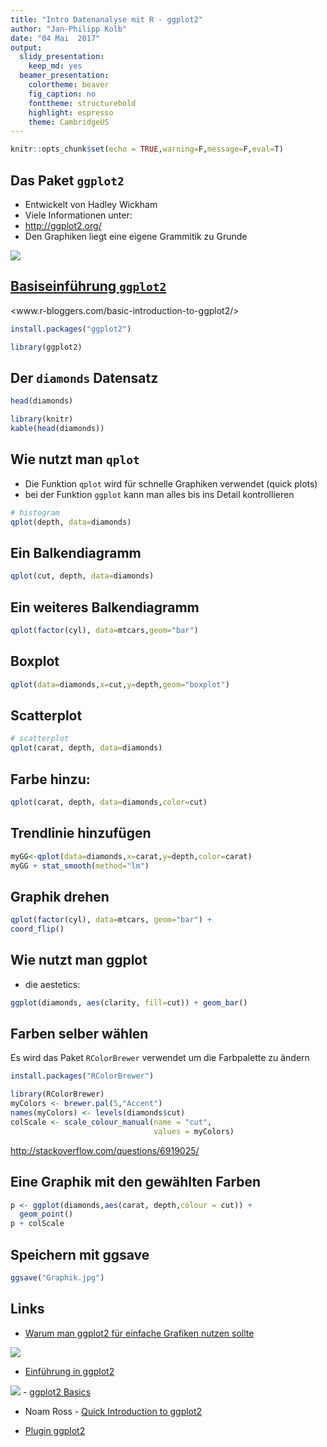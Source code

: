 ```yaml
---
title: "Intro Datenanalyse mit R - ggplot2"
author: "Jan-Philipp Kolb"
date: "04 Mai  2017"
output: 
  slidy_presentation: 
    keep_md: yes
  beamer_presentation:
    colortheme: beaver
    fig_caption: no
    fonttheme: structurebold
    highlight: espresso
    theme: CambridgeUS
---
```



```r
knitr::opts_chunk$set(echo = TRUE,warning=F,message=F,eval=T)
```


## Das Paket `ggplot2`

- Entwickelt von Hadley Wickham
- Viele Informationen unter:
- <http://ggplot2.org/>
- Den Graphiken liegt eine eigene Grammitik zu Grunde

![](figure/GalleryGGplot2.PNG)

## [Basiseinführung `ggplot2`](www.r-bloggers.com/basic-introduction-to-ggplot2/)

<www.r-bloggers.com/basic-introduction-to-ggplot2/>

```r
install.packages("ggplot2")
```


```r
library(ggplot2)
```

## Der `diamonds` Datensatz

```r
head(diamonds)
```

```r
library(knitr)
kable(head(diamonds))
```


## Wie nutzt man `qplot`

- Die Funktion `qplot` wird für schnelle Graphiken verwendet (quick plots)
- bei der Funktion `ggplot` kann man alles bis ins Detail kontrollieren

```r
# histogram
qplot(depth, data=diamonds)
```


## Ein Balkendiagramm

```r
qplot(cut, depth, data=diamonds)
```

## Ein weiteres Balkendiagramm

```r
qplot(factor(cyl), data=mtcars,geom="bar")
```


## Boxplot

```r
qplot(data=diamonds,x=cut,y=depth,geom="boxplot")
```


## Scatterplot

```r
# scatterplot
qplot(carat, depth, data=diamonds)
```


## Farbe hinzu:

```r
qplot(carat, depth, data=diamonds,color=cut)
```


## Trendlinie hinzufügen

```r
myGG<-qplot(data=diamonds,x=carat,y=depth,color=carat) 
myGG + stat_smooth(method="lm")
```

## Graphik drehen

```r
qplot(factor(cyl), data=mtcars, geom="bar") + 
coord_flip()
```


## Wie nutzt man ggplot

- die aestetics:

```r
ggplot(diamonds, aes(clarity, fill=cut)) + geom_bar()
```



## Farben selber wählen

Es wird das Paket `RColorBrewer` verwendet um die Farbpalette zu ändern

```r
install.packages("RColorBrewer")
```


```r
library(RColorBrewer)
myColors <- brewer.pal(5,"Accent")
names(myColors) <- levels(diamonds$cut)
colScale <- scale_colour_manual(name = "cut",
                                values = myColors)
```

<http://stackoverflow.com/questions/6919025/>

## Eine Graphik mit den gewählten Farben

```r
p <- ggplot(diamonds,aes(carat, depth,colour = cut)) + 
  geom_point()
p + colScale
```


## Speichern mit ggsave

```r
ggsave("Graphik.jpg")
```

## Links

- [Warum man ggplot2 für einfache Grafiken nutzen sollte](http://www.r-bloggers.com/why-i-use-ggplot2/)

![](figure/WhyIuseggplot2.PNG)

- [Einführung in ggplot2](https://opr.princeton.edu/workshops/Downloads/2015Jan_ggplot2Koffman.pdf)

![](figure/introggplot2.PNG)
- [ggplot2 Basics](http://tutorials.iq.harvard.edu/R/Rgraphics/Rgraphics.html)

- Noam Ross - [Quick Introduction to ggplot2](http://www.noamross.net/blog/2012/10/5/ggplot-introduction.html)

- [Plugin ggplot2](https://www.r-bloggers.com/rcmdrplugin-kmggplot2_0-2-4-is-on-cran/)